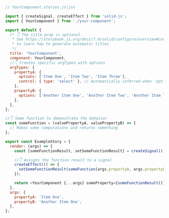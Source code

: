 ```js
// YourComponent.stories.js|jsx

import { createSignal, createEffect } from 'solid-js';
import { YourComponent } from './your-component';

export default {
  /* 👇 The title prop is optional.
   * See https://storybook.js.org/docs/7.0/solid/configure/overview#configure-story-loading
   * to learn how to generate automatic titles
   */
  title: 'YourComponent',
  component: YourComponent,
  //👇 Creates specific argTypes with options
  argTypes: {
    propertyA: {
      options: ['Item One', 'Item Two', 'Item Three'],
      control: { type: 'select' }, // Automatically inferred when 'options' is defined
    },
    propertyB: {
      options: ['Another Item One', 'Another Item Two', 'Another Item Three'],
    },
  },
};

//👇 Some function to demonstrate the behavior
const someFunction = (valuePropertyA, valuePropertyB) => {
  // Makes some computations and returns something
};

export const ExampleStory = {
  render: (args) => {
    const [someFunctionResult, setSomeFunctionResult] = createSignal();

    //👇 Assigns the function result to a signal
    createEffect(() => {
      setSomeFunctionResult(someFunction(args.propertyA, args.propertyB));
    });

    return <YourComponent {...args} someProperty={someFunctionResult()} />;
  },
  args: {
    propertyA: 'Item One',
    propertyB: 'Another Item One',
  },
};
```
